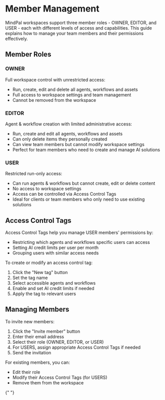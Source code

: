 # Member Management

MindPal workspaces support three member roles - OWNER, EDITOR, and USER - each with different levels of access and capabilities. This guide explains how to manage your team members and their permissions effectively.

## Member Roles

### OWNER

Full workspace control with unrestricted access:

- Run, create, edit and delete all agents, workflows and assets
- Full access to workspace settings and team management
- Cannot be removed from the workspace

### EDITOR

Agent & workflow creation with limited administrative access:

- Run, create and edit all agents, workflows and assets
- Can only delete items they personally created
- Can view team members but cannot modify workspace settings
- Perfect for team members who need to create and manage AI solutions

### USER

Restricted run-only access:

- Can run agents & workflows but cannot create, edit or delete content
- No access to workspace settings
- Access can be controlled via Access Control Tags
- Ideal for clients or team members who only need to use existing solutions

## Access Control Tags

Access Control Tags help you manage USER members' permissions by:

- Restricting which agents and workflows specific users can access
- Setting AI credit limits per user per month
- Grouping users with similar access needs

To create or modify an access control tag:

1. Click the "New tag" button
2. Set the tag name
3. Select accessible agents and workflows
4. Enable and set AI credit limits if needed
5. Apply the tag to relevant users

## Managing Members

To invite new members:

1. Click the "Invite member" button
2. Enter their email address
3. Select their role (OWNER, EDITOR, or USER)
4. For USERS, assign appropriate Access Control Tags if needed
5. Send the invitation

For existing members, you can:

- Edit their role
- Modify their Access Control Tags (for USERS)
- Remove them from the workspace


<PageFooter />{" "}
